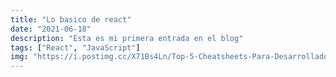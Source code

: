 ```yaml
---
title: "Lo basico de react"
date: "2021-06-18"
description: "Esta es mi primera entrada en el blog"
tags: ["React", "JavaScript"]
img: "https://i.postimg.cc/X71Bs4Ln/Top-5-Cheatsheets-Para-Desarrolladores-React-Alvaro-Castillo.png"
---
```


<Header
  Topic="React"
  Title="Lo basico de react"
  Subtitle=" Aqui va un mega parraro de lo que va a llevar el post"
/>

